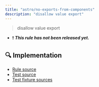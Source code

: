```yaml
---
title: "astro/no-exports-from-components"
description: "disallow value export"
---
```


> disallow value export

- ❗ <badge text="This rule has not been released yet." vertical="middle" type="error"> **_This rule has not been released yet._** </badge>



## 🔍 Implementation

- [Rule source](https://github.com/ota-meshi/eslint-plugin-astro/blob/main/src/rules/no-exports-from-components.ts)
- [Test source](https://github.com/ota-meshi/eslint-plugin-astro/blob/main/tests/src/rules/no-exports-from-components.ts)
- [Test fixture sources](https://github.com/ota-meshi/eslint-plugin-astro/tree/main/tests/fixtures/rules/no-exports-from-components)

